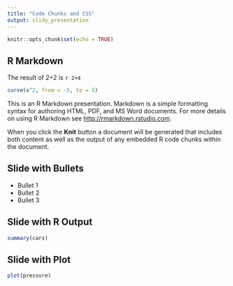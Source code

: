 ```yaml
---
title: "Code Chunks and CSS"
output: slidy_presentation
---
```


```r
knitr::opts_chunk$set(echo = TRUE)
```

## R Markdown

The result of 2+2 is `r 2+4`

```r
curve(x^2, from = -5, to = 5)
```

This is an R Markdown presentation. Markdown is a simple formatting syntax for authoring HTML, PDF, and MS Word documents. For more details on using R Markdown see <http://rmarkdown.rstudio.com>.

When you click the **Knit** button a document will be generated that includes both content as well as the output of any embedded R code chunks within the document.

## Slide with Bullets

-   Bullet 1
-   Bullet 2
-   Bullet 3

## Slide with R Output

```r
summary(cars)
```

## Slide with Plot

```r
plot(pressure)
```
